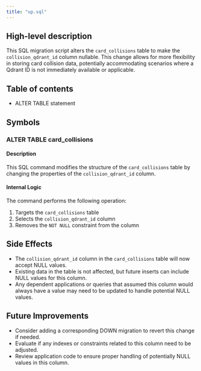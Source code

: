 ```yaml
---
title: "up.sql"
---
```


## High-level description
This SQL migration script alters the `card_collisions` table to make the `collision_qdrant_id` column nullable. This change allows for more flexibility in storing card collision data, potentially accommodating scenarios where a Qdrant ID is not immediately available or applicable.

## Table of contents
- ALTER TABLE statement

## Symbols

### ALTER TABLE card_collisions
#### Description
This SQL command modifies the structure of the `card_collisions` table by changing the properties of the `collision_qdrant_id` column.

#### Internal Logic
The command performs the following operation:
1. Targets the `card_collisions` table
2. Selects the `collision_qdrant_id` column
3. Removes the `NOT NULL` constraint from the column

## Side Effects
- The `collision_qdrant_id` column in the `card_collisions` table will now accept NULL values.
- Existing data in the table is not affected, but future inserts can include NULL values for this column.
- Any dependent applications or queries that assumed this column would always have a value may need to be updated to handle potential NULL values.

## Future Improvements
- Consider adding a corresponding DOWN migration to revert this change if needed.
- Evaluate if any indexes or constraints related to this column need to be adjusted.
- Review application code to ensure proper handling of potentially NULL values in this column.